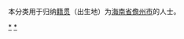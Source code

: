 {{Catnav|頁面分類|各種主題的頁面分類|依中国各省来作的分类|各地中国人|海南人}}
{{Catnav|頁面分類|人物|各國人物|中国人|各地中国人|海南人}}

本分类用于归纳[[籍贯|籍贯]]（出生地）为[[海南省|海南省]][[儋州市|儋州市]]的人士。

[[Category:海南人|*]]
[[Category:儋州市|*]]